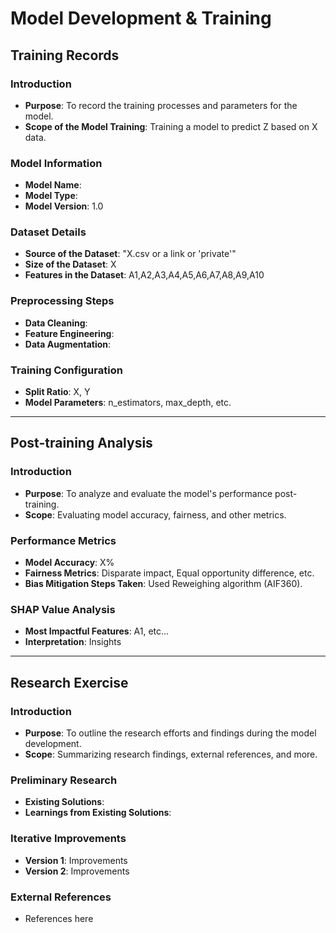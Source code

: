 # Model Development & Training

## Training Records

### Introduction
* **Purpose**: To record the training processes and parameters for the  model.
* **Scope of the Model Training**: Training a model to predict Z based on X data.

### Model Information
* **Model Name**: 
* **Model Type**: 
* **Model Version**: 1.0

### Dataset Details
* **Source of the Dataset**: "X.csv or a link or 'private'"
* **Size of the Dataset**: X
* **Features in the Dataset**: A1,A2,A3,A4,A5,A6,A7,A8,A9,A10

### Preprocessing Steps
* **Data Cleaning**:
* **Feature Engineering**:
* **Data Augmentation**:

### Training Configuration
* **Split Ratio**: X, Y
* **Model Parameters**: n_estimators, max_depth, etc. 

---

## Post-training Analysis

### Introduction
* **Purpose**: To analyze and evaluate the model's performance post-training.
* **Scope**: Evaluating model accuracy, fairness, and other metrics.

### Performance Metrics
* **Model Accuracy**: X%
* **Fairness Metrics**: Disparate impact, Equal opportunity difference, etc.
* **Bias Mitigation Steps Taken**: Used Reweighing algorithm (AIF360).

### SHAP Value Analysis
* **Most Impactful Features**: A1, etc...
* **Interpretation**: Insights

---

## Research Exercise

### Introduction
* **Purpose**: To outline the research efforts and findings during the model development.
* **Scope**: Summarizing research findings, external references, and more.

### **Preliminary Research**
* **Existing Solutions**: 
* **Learnings from Existing Solutions**:

### Iterative Improvements
* **Version 1**: Improvements
* **Version 2**: Improvements

### External References
* References here